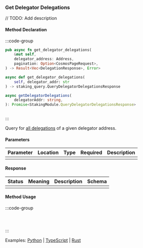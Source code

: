 ### Get Delegator Delegations

// TODO: Add description

#### Method Declaration

:::code-group

```rust [Rust]
pub async fn get_delegator_delegations(
    &mut self,
    delegator_address: Address,
    pagination: Option<CosmosPageRequest>,
) -> Result<Vec<DelegationResponse>, Error>
```

```python [Python]
async def get_delegator_delegations(
    self, delegator_addr: str
) -> staking_query.QueryDelegatorDelegationsResponse    
```

```typescript [TypeScript]
async getDelegatorDelegations(
    delegatorAddr: string,
): Promise<StakingModule.QueryDelegatorDelegationsResponse>
```

```url [API]
```

:::

Query for [all delegations] of a given delegator address.

[all delegations]: https://github.com/cosmos/cosmos-sdk/tree/main/x/staking#delegatordelegations

#### Parameters

| Parameter | Location | Type  | Required | Description |
| --------- | -------- | ----- | -------- | ----------- |
|           |          |       |          |             |

#### Response

| Status | Meaning | Description | Schema |
| ------ | ------- | ----------- | ------ |
|        |         |             |        |

#### Method Usage

:::code-group

```rust [Rust]
```

```python [Python]

```

```typescript [TypeScript]

```

:::

Examples: [Python] | [TypeScript] | [Rust]

[Python]: https://github.com/dydxprotocol/v4-clients/blob/3e8c7e1b960291b7ef273962d374d9934a5c4d33/v4-client-py-v2/examples/validator_get_example.py#L142
[TypeScript]: https://github.com/dydxprotocol/v4-clients/blob/3e8c7e1b960291b7ef273962d374d9934a5c4d33/v4-client-js/examples/validator_get_example.ts#L105
[Rust]: https://github.com/dydxprotocol/v4-clients/blob/3e8c7e1b960291b7ef273962d374d9934a5c4d33/v4-client-rs/client/examples/validator_get.rs#L92